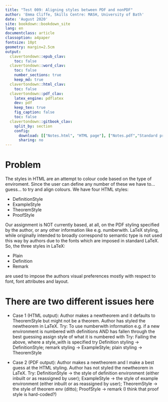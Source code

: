 ```yaml
---
title: "Test 009: Aligning styles between PDF and nonPDF"
author: 'Emma Cliffe, Skills Centre: MASH, University of Bath'
date: 'August 2020'
site: bookdown::bookdown_site
lang: en
documentclass: article
classoption: a4paper
fontsize: 10pt
geometry: margin=2.5cm
output:
  clavertondown::epub_clav:
    toc: false
  clavertondown::word_clav:
    toc: false
    number_sections: true
    keep_md: true
  clavertondown::html_clav:
    toc: false
  clavertondown::pdf_clav:
    latex_engine: pdflatex
    dev: pdf
    keep_tex: true
    fig_caption: false
    toc: false
  clavertondown::gitbook_clav:
    split_by: section
    config:
      download: [["Notes.html", "HTML page"], ["Notes.pdf","Standard print PDF"], ["NotesClear.pdf","Clear print PDF"], ["NotesLarge.pdf","Large print PDF"], ["Notes.docx","Accessible Word document"], ["Notes.epub","Accessible EPub book" ]]
      sharing: no
---
```


# Problem

The styles in HTML are an attempt to colour code based on the type of enviroment. Since the user can define any number of these we have to... guess... to try and align colours. We have four HTML styles:

* DefinitionStyle
* ExampleStyle
* TheoremStyle
* ProofStyle


Our assignment is NOT currently based, at all, on the PDF styling specified by the author, or any other information like e.g. numberwith. LaTeX styling, while originally intended to broadly correspond to semantic type is not used this way by authors due to the fonts which are imposed in standard LaTeX. So, the three styles in LaTeX:

* Plain
* Definition
* Remark

are used to impose the authors visual preferences mostly with respect to font, font attributes and layout. 


# There are two different issues here

* Case 1 (HTML output): Author makes a newtheorem and it defaults to TheoremStyle but might not be a theorem. Author has styled the newtheorem in LaTeX. 
Try: To use numberwith information e.g. if a new environment is numbered with definitions AND has fallen through the best guessing assign style of what it is numbered with 
Try: Failing the above, where a style_with is specified try Definition styling -> DefinitionStyle; remark styling -> ExampleStyle; plain styling -> TheoremStyle


* Case 2 (PDF output): Author makes a newtheorem and I make a best guess at the HTML styling. Author has not styled the newtheorem in LaTeX.
Try: DefinitionStyle -> the style of definition environment (either inbuilt or as reassigned by user); ExampleStyle -> the style of example environment (either inbuilt or as reassigned by user); TheoremStyle -> the style of theorem env (ditto); ProofStyle -> remark (I think that proof style is hard-coded?)


